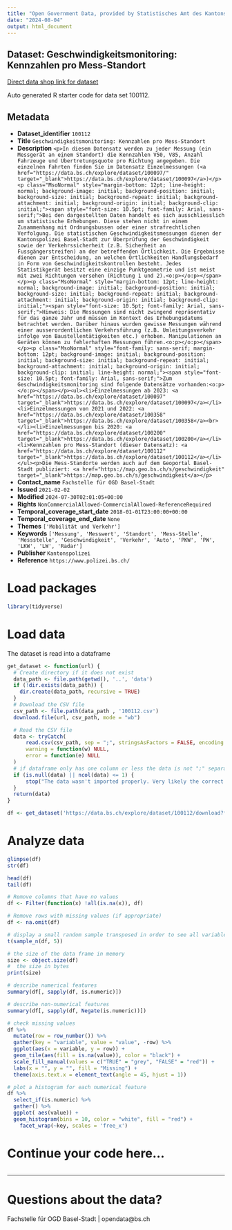 ```yaml
---
title: "Open Government Data, provided by Statistisches Amt des Kantons Basel-Stadt - Fachstelle OGD"
date: "2024-08-04"
output: html_document
---
```


## Dataset: Geschwindigkeitsmonitoring: Kennzahlen pro Mess-Standort

[Direct data shop link for dataset](https://data.bs.ch/explore/dataset/100112)

Auto generated R starter code for data set 100112.

## Metadata

- **Dataset_identifier** `100112`
- **Title** `Geschwindigkeitsmonitoring: Kennzahlen pro Mess-Standort`
- **Description** `<p>In diesem Datensatz werden zu jeder Messung (ein Messgerät an einem Standort) die Kennzahlen V50, V85, Anzahl Fahrzeuge und Übertretungsquote pro Richtung angegeben. Die einzelnen Fahrten finden Sie im Datensatz Einzelmessungen (<a href="https://data.bs.ch/explore/dataset/100097/" target="_blank">https://data.bs.ch/explore/dataset/100097</a>)</p><p class="MsoNormal" style="margin-bottom: 12pt; line-height: normal; background-image: initial; background-position: initial; background-size: initial; background-repeat: initial; background-attachment: initial; background-origin: initial; background-clip: initial;"><span style="font-size: 10.5pt; font-family: Arial, sans-serif;">Bei den dargestellten
Daten handelt es sich ausschliesslich um statistische Erhebungen. Diese stehen
nicht in einem Zusammenhang mit Ordnungsbussen oder einer strafrechtlichen
Verfolgung. Die statistischen Geschwindigkeitsmessungen dienen der
Kantonspolizei Basel-Stadt zur Überprüfung der Geschwindigkeit sowie der
Verkehrssicherheit (z.B. Sicherheit an Fussgängerstreifen) an der betreffenden
Örtlichkeit. Die Ergebnisse dienen zur Entscheidung, an welchen Örtlichkeiten
Handlungsbedarf in Form von Geschwindigkeitskontrollen besteht. Jedes
Statistikgerät besitzt eine einzige Punktgeometrie und ist meist mit zwei
Richtungen versehen (Richtung 1 und 2).<o:p></o:p></span></p><p class="MsoNormal" style="margin-bottom: 12pt; line-height: normal; background-image: initial; background-position: initial; background-size: initial; background-repeat: initial; background-attachment: initial; background-origin: initial; background-clip: initial;"><span style="font-size: 10.5pt; font-family: Arial, sans-serif;">Hinweis: Die
Messungen sind nicht zwingend repräsentativ für das ganze Jahr und müssen im
Kontext des Erhebungsdatums betrachtet werden. Darüber hinaus wurden gewisse
Messungen während einer ausserordentlichen Verkehrsführung (z.B.
Umleitungsverkehr infolge von Baustellentätigkeiten etc.) erhoben.
Manipulationen an Geräten können zu fehlerhaften Messungen führen.<o:p></o:p></span></p><p class="MsoNormal" style="font-family: sans-serif; margin-bottom: 12pt; background-image: initial; background-position: initial; background-size: initial; background-repeat: initial; background-attachment: initial; background-origin: initial; background-clip: initial; line-height: normal;"><span style="font-size: 10.5pt; font-family: Arial, sans-serif;">Zum Geschwindigkeitsmonitoring sind folgende Datensätze vorhanden:<o:p></o:p></span></p><ul><li>Einzelmessungen ab 2023: <a href="https://data.bs.ch/explore/dataset/100097" target="_blank">https://data.bs.ch/explore/dataset/100097</a></li><li>Einzelmessungen von 2021 und 2022: <a href="https://data.bs.ch/explore/dataset/100358" target="_blank">https://data.bs.ch/explore/dataset/100358</a><br></li><li>Einzelmessungen bis 2020: <a href="https://data.bs.ch/explore/dataset/100200" target="_blank">https://data.bs.ch/explore/dataset/100200</a></li><li>Kennzahlen pro Mess-Standort (dieser Datensatz): <a href="https://data.bs.ch/explore/dataset/100112" target="_blank">https://data.bs.ch/explore/dataset/100112</a></li></ul><p>Die Mess-Standorte werden auch auf dem Geoportal Basel-Stadt publiziert: <a href="https://map.geo.bs.ch/s/geschwindigkeit" target="_blank">https://map.geo.bs.ch/s/geschwindigkeit</a></p>`
- **Contact_name** `Fachstelle für OGD Basel-Stadt`
- **Issued** `2021-02-02`
- **Modified** `2024-07-30T02:01:05+00:00`
- **Rights** `NonCommercialAllowed-CommercialAllowed-ReferenceRequired`
- **Temporal_coverage_start_date** `2018-01-01T23:00:00+00:00`
- **Temporal_coverage_end_date** `None`
- **Themes** `['Mobilität und Verkehr']`
- **Keywords** `['Messung', 'Messwert', 'Standort', 'Mess-Stelle', 'Messstelle', 'Geschwindigkeit', 'Verkehr', 'Auto', 'PKW', 'PW', 'LKW', 'LW', 'Radar']`
- **Publisher** `Kantonspolizei`
- **Reference** `https://www.polizei.bs.ch/`


# Load packages

```r

library(tidyverse)
```

# Load data

The dataset is read into a dataframe

```r
get_dataset <- function(url) {
  # Create directory if it does not exist
  data_path <- file.path(getwd(), '..', 'data')
  if (!dir.exists(data_path)) {
    dir.create(data_path, recursive = TRUE)
  }
  # Download the CSV file
  csv_path <- file.path(data_path , '100112.csv')
  download.file(url, csv_path, mode = "wb")

  # Read the CSV file
  data <- tryCatch(
      read.csv(csv_path, sep = ";", stringsAsFactors = FALSE, encoding = "UTF-8"),
      warning = function(w) NULL,
      error = function(e) NULL
  )
  # if dataframe only has one column or less the data is not ";" separated
  if (is.null(data) || ncol(data) <= 1) {
      stop("The data wasn't imported properly. Very likely the correct separator couldn't be found.\nPlease check the dataset manually and adjust the code.")
  }
  return(data)
}
```

```r

df <- get_dataset('https://data.bs.ch/explore/dataset/100112/download?format=csv&timezone=Europe%2FZurich')

```

# Analyze data

```r

glimpse(df)
str(df)

head(df)
tail(df)

```

```r
# Remove columns that have no values
df <- Filter(function(x) !all(is.na(x)), df)

# Remove rows with missing values (if appropriate)
df <- na.omit(df)
```

```r
# display a small random sample transposed in order to see all variables
t(sample_n(df, 5))
```

```r
# the size of the data frame in memory
size <- object.size(df)
#  the size in bytes
print(size)
```

```r
# describe numerical features
summary(df[, sapply(df, is.numeric)])
```

```r
# describe non-numerical features
summary(df[, sapply(df, Negate(is.numeric))])
```

```r
# check missing values
df %>%
  mutate(row = row_number()) %>%
  gather(key = "variable", value = "value", -row) %>%
  ggplot(aes(x = variable, y = row)) +
  geom_tile(aes(fill = is.na(value)), color = "black") +
  scale_fill_manual(values = c("TRUE" = "grey", "FALSE" = "red")) +
  labs(x = "", y = "", fill = "Missing") +
  theme(axis.text.x = element_text(angle = 45, hjust = 1))
```

```r
# plot a histogram for each numerical feature
df %>%
  select_if(is.numeric) %>%
  gather() %>%
  ggplot( aes(value)) +
  geom_histogram(bins = 10, color = "white", fill = "red") +
    facet_wrap(~key, scales = 'free_x')
```

# Continue your code here...

```r

```
------------------------------------------------------------------------

# Questions about the data?

Fachstelle für OGD Basel-Stadt | opendata@bs.ch
